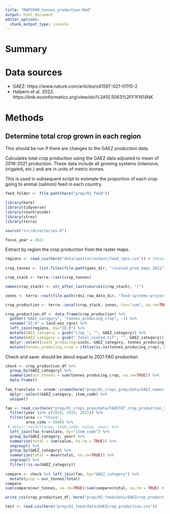 ```yaml
---
title: "MAPSPAM_tonnes_production.Rmd"
output: html_document
editor_options: 
  chunk_output_type: console
---
```


# Summary

# Data sources

 - GAEZ: https://www.nature.com/articles/s41597-021-01115-2
 - Halpern et al. 2022: https://knb.ecoinformatics.org/view/doi%3A10.5063%2FF1FN14NK

# Methods

## Determine total crop grown in each region
This should be run if there are changes to the GAEZ production data.

Calculates total crop production using the GAEZ data adjusted to mean of 2019-2021 production. These data include all growing systems (intensive, irrigated, etc.) and are in units of metric tonnes.

This is used in subsequent script to estimate the proportion of each crop going to animal (salmon) feed in each country.

```r
feed_folder <- file.path(here("prep/02_feed"))

library(here)
library(tidyverse)
library(countrycode)
library(strex)
library(terra)

source("src/directories.R")

focus_year = 2021

```

Extract by region the crop production from the raster maps.

```r

regions <- read_csv(here("data/spatial/output/food_rgns.csv")) # these are regions originally derived from GADM36 datasets, but I poached them from https://knb.ecoinformatics.org/view/doi%3A10.5063%2FF1FN14NK
 
crop_tonnes <- list.files(file.path(gaez_dir, "/scaled_prod_maps_2021"), pattern = "_Total_scaled.tif", full=TRUE)

crop_stack <- terra::rast(crop_tonnes)

names(crop_stack) <- str_after_last(sources(crop_stack), "/")

zones <- terra::rast(file.path(rdsi_raw_data_dir, "food-systems-project/land_eez_rgns.tif")) # taken from https://knb.ecoinformatics.org/view/doi%3A10.5063%2FF1FN14NK

crop_production <- terra::zonal(crop_stack, zones, fun="sum", na.rm=TRUE, progress="text")

crop_production_df <- data.frame(crop_production) %>%
  gather("GAEZ_category", "tonnes_producing_crop", -1) %>%
  rename("ID_0" = land_eez_rgns) %>%
  left_join(regions, by="ID_0") %>%
  mutate(GAEZ_category = gsub("crop_", "", GAEZ_category)) %>%
  mutate(GAEZ_category = gsub("_Total_scaled.tif", "", GAEZ_category)) %>%
  dplyr::select(iso3c_producing=iso3c, GAEZ_category, tonnes_producing_crop) %>%
  mutate(tonnes_producing_crop = ifelse(is.na(tonnes_producing_crop), 0, tonnes_producing_crop)) # replace NAs with 0

```

Check and save: should be about equal to 2021 FAO production

```r

check <- crop_production_df %>%
  group_by(GAEZ_category) %>% 
  summarize(our_tonnes = sum(tonnes_producing_crop, na.rm=TRUE)) %>%
  data.frame()
  
fao_translate <- vroom::vroom(here("prep/01_crops_prep/data/GAEZ_names.csv")) %>%
  dplyr::select(GAEZ_category, item_code) %>%
  unique()

fao <- read_csv(here("prep/01_crops_prep/data/FAOSTAT_crop_production_2015_2021.csv")) %>% 
  filter(year %in% c(2019, 2020, 2021)) %>%
  filter(area != "China",
         area_code < 5000) %>%
 # dplyr::select(area, item_code, value, year) %>%
  left_join(fao_translate, by="item_code") %>% 
  group_by(GAEZ_category, year) %>%
  summarise(total = sum(value, na.rm = TRUE)) %>%
  ungroup() %>%
  group_by(GAEZ_category) %>%
  summarize(total = mean(total, na.rm=TRUE)) %>%
  ungroup() %>%
  filter(!is.na(GAEZ_category))
  
compare <- check %>% left_join(fao, by="GAEZ_category") %>%
  mutate(prop = our_tonnes/total)
compare
sum(compare$our_tonnes, na.rm=TRUE)/sum(compare$total, na.rm = TRUE) # oilpalmfruit, millet, and stimulants are a little problematic (stimulants is the worst ~50%...)

write_csv(crop_production_df, here("prep/02_feed/data/GAEZcrop_production.csv"))

test <- read.csv(here("prep/02_feed/data/GAEZcrop_production.csv"))

```
